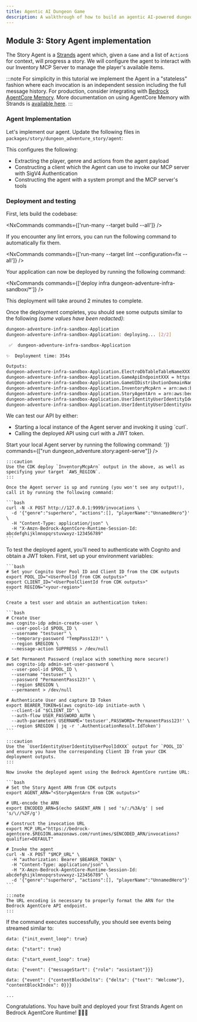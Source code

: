 ```yaml
---
title: Agentic AI Dungeon Game
description: A walkthrough of how to build an agentic AI-powered dungeon adventure game using the @aws/nx-plugin.
---
```




## Module 3: Story Agent implementation

The Story Agent is a [Strands](https://strandsagents.com/) agent which, given a `Game` and a list of `Action`s for context, will progress a story. We will configure the agent to interact with our Inventory MCP Server to manage the player's available items.

:::note
For simplicity in this tutorial we implement the Agent in a "stateless" fashion where each invocation is an independent session including the full message history. For production, consider integrating with [Bedrock AgentCore Memory](https://docs.aws.amazon.com/bedrock-agentcore/latest/devguide/memory.html). More documentation on using AgentCore Memory with Strands is [available here](https://github.com/aws/bedrock-agentcore-sdk-python/tree/main/src/bedrock_agentcore/memory/integrations/strands).
:::

### Agent Implementation

Let's implement our agent. Update the following files in `packages/story/dungeon_adventure_story/agent`:

<Tabs>
  <TabItem label="main.py">
<E2EDiff lang="python" before="dungeon-adventure/3/main.py.old.template" after="dungeon-adventure/3/main.py.template" />
  </TabItem>
  <TabItem label="agent.py">
<E2EDiff lang="python" before="dungeon-adventure/3/agent.py.old.template" after="dungeon-adventure/3/agent.py.template" />
  </TabItem>
</Tabs>

This configures the following:

- Extracting the player, genre and actions from the agent payload
- Constructing a client which the Agent can use to invoke our MCP server with SigV4 Authentication
- Constructing the agent with a system prompt and the MCP server's tools

### Deployment and testing

First, lets build the codebase:

<NxCommands commands={['run-many --target build --all']} />

<Aside type="tip">
If you encounter any lint errors, you can run the following command to automatically fix them.

<NxCommands commands={['run-many --target lint --configuration=fix --all']} />
</Aside>

Your application can now be deployed by running the following command:

<NxCommands commands={['deploy infra dungeon-adventure-infra-sandbox/*']} />

This deployment will take around 2 minutes to complete.


Once the deployment completes, you should see some outputs similar to the following _(some values have been redacted)_:

```bash
dungeon-adventure-infra-sandbox-Application
dungeon-adventure-infra-sandbox-Application: deploying... [2/2]

 ✅  dungeon-adventure-infra-sandbox-Application

✨  Deployment time: 354s

Outputs:
dungeon-adventure-infra-sandbox-Application.ElectroDbTableTableNameXXX = dungeon-adventure-infra-sandbox-Application-ElectroDbTableXXX-YYY
dungeon-adventure-infra-sandbox-Application.GameApiEndpointXXX = https://xxx.execute-api.region.amazonaws.com/prod/
dungeon-adventure-infra-sandbox-Application.GameUIDistributionDomainNameXXX = xxx.cloudfront.net
dungeon-adventure-infra-sandbox-Application.InventoryMcpArn = arn:aws:bedrock-agentcore:region:xxxxxxx:runtime/dungeonadventureventoryMcpServerXXXX-YYYY
dungeon-adventure-infra-sandbox-Application.StoryAgentArn = arn:aws:bedrock-agentcore:region:xxxxxxx:runtime/dungeonadventurecationStoryAgentXXXX-YYYY
dungeon-adventure-infra-sandbox-Application.UserIdentityUserIdentityIdentityPoolIdXXX = region:xxx
dungeon-adventure-infra-sandbox-Application.UserIdentityUserIdentityUserPoolIdXXX = region_xxx
```

We can test our API by either:
<ul>
<li>Starting a local instance of the Agent server and invoking it using `curl`.</li>
<li>Calling the deployed API using curl with a JWT token.</li>
</ul>

<Tabs>
  <TabItem label="Local">
  Start your local Agent server by running the following command:
    <NxCommands highlights={['arn:aws:bedrock-agentcore:region:xxxxxxx:runtime/dungeonadventureventoryMcpServerXXXX-YYYY', 'region']} env={{PORT: '9999', INVENTORY_MCP_ARN:"arn:aws:bedrock-agentcore:region:xxxxxxx:runtime/dungeonadventureventoryMcpServerXXXX-YYYY", AWS_REGION: '<region>'}} commands={["run dungeon_adventure.story:agent-serve"]} />

    :::caution
    Use the CDK deploy `InventoryMcpArn` output in the above, as well as specifying your target `AWS_REGION`.
    :::

    Once the Agent server is up and running (you won't see any output!), call it by running the following command:

    ```bash
    curl -N -X POST http://127.0.0.1:9999/invocations \
      -d '{"genre":"superhero", "actions":[], "playerName":"UnnamedHero"}' \
      -H "Content-Type: application/json" \
      -H "X-Amzn-Bedrock-AgentCore-Runtime-Session-Id: abcdefghijklmnopqrstuvwxyz-123456789"
    ```
  </TabItem>
  <TabItem label="Deployed">
    To test the deployed agent, you'll need to authenticate with Cognito and obtain a JWT token. First, set up your environment variables:

    ```bash
    # Set your Cognito User Pool ID and Client ID from the CDK outputs
    export POOL_ID="<UserPoolId from CDK outputs>"
    export CLIENT_ID="<UserPoolClientId from CDK outputs>"
    export REGION="<your-region>"
    ```

    Create a test user and obtain an authentication token:

    ```bash
    # Create User
    aws cognito-idp admin-create-user \
      --user-pool-id $POOL_ID \
      --username "testuser" \
      --temporary-password "TempPass123!" \
      --region $REGION \
      --message-action SUPPRESS > /dev/null

    # Set Permanent Password (replace with something more secure!)
    aws cognito-idp admin-set-user-password \
      --user-pool-id $POOL_ID \
      --username "testuser" \
      --password "PermanentPass123!" \
      --region $REGION \
      --permanent > /dev/null

    # Authenticate User and capture ID Token
    export BEARER_TOKEN=$(aws cognito-idp initiate-auth \
      --client-id "$CLIENT_ID" \
      --auth-flow USER_PASSWORD_AUTH \
      --auth-parameters USERNAME='testuser',PASSWORD='PermanentPass123!' \
      --region $REGION | jq -r '.AuthenticationResult.IdToken')
    ```

    :::caution
    Use the `UserIdentityUserIdentityUserPoolIdXXX` output for `POOL_ID` and ensure you have the corresponding Client ID from your CDK deployment outputs.
    :::

    Now invoke the deployed agent using the Bedrock AgentCore runtime URL:

    ```bash
    # Set the Story Agent ARN from CDK outputs
    export AGENT_ARN="<StoryAgentArn from CDK outputs>"

    # URL-encode the ARN
    export ENCODED_ARN=$(echo $AGENT_ARN | sed 's/:/%3A/g' | sed 's/\//%2F/g')

    # Construct the invocation URL
    export MCP_URL="https://bedrock-agentcore.$REGION.amazonaws.com/runtimes/$ENCODED_ARN/invocations?qualifier=DEFAULT"

    # Invoke the agent
    curl -N -X POST "$MCP_URL" \
      -H "authorization: Bearer $BEARER_TOKEN" \
      -H "Content-Type: application/json" \
      -H "X-Amzn-Bedrock-AgentCore-Runtime-Session-Id: abcdefghijklmnopqrstuvwxyz-123456789" \
      -d '{"genre":"superhero", "actions":[], "playerName":"UnnamedHero"}'
    ```

    :::note
    The URL encoding is necessary to properly format the ARN for the Bedrock AgentCore API endpoint.
    :::
  </TabItem>
</Tabs>

If the command executes successfully, you should see events being streamed similar to:

```
data: {"init_event_loop": true}

data: {"start": true}

data: {"start_event_loop": true}

data: {"event": {"messageStart": {"role": "assistant"}}}

data: {"event": {"contentBlockDelta": {"delta": {"text": "Welcome"}, "contentBlockIndex": 0}}}

...
```

Congratulations. You have built and deployed your first Strands Agent on Bedrock AgentCore Runtime!  🎉🎉🎉
